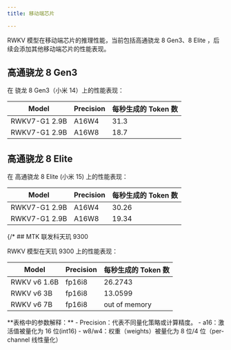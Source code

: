 ```yaml
---
title: 移动端芯片

---
```



<CallOut type="info">
RWKV 模型在移动端芯片的推理性能，当前包括高通骁龙 8 Gen3、8 Elite ，后续会添加其他移动端芯片的性能表现。
</CallOut>

## 高通骁龙 8 Gen3

在 骁龙 8 Gen3（小米 14）上的性能表现：

| Model        | Precision             | 每秒生成的 Token 数 |
| ------------ | --------------------- | ------------------- | 
| RWKV7-G1 2.9B | A16W4 | 31.3             | 
| RWKV7-G1 2.9B | A16W8 | 18.7           | 

## 高通骁龙 8 Elite

在 高通骁龙 8 Elite (小米 15) 上的性能表现：

| Model        | Precision             | 每秒生成的 Token 数 |
| ------------ | --------------------- | ------------------- | 
| RWKV7-G1 2.9B | A16W4 | 30.26             | 
| RWKV7-G1 2.9B | A16W8 | 19.34         | 

{/* ## MTK 联发科天玑 9300 

RWKV 模型在天玑 9300 上的性能表现：

| Model        | Precision | 每秒生成的 Token 数 |
| ------------ | --------- | ------------------- |
| RWKV v6 1.6B | fp16i8    | 26.2743             |
| RWKV v6 3B   | fp16i8    | 13.0599             | 3.89911，71.2206%           |
| RWKV v6 7B   | fp16i8    | out of memory       | TODO             | */}

<CallOut type="info">
**表格中的参数解释：**
- Precision：代表不同量化策略或计算精度。
  - a16：激活值被量化为 16 位(int16)
  - w8/w4：权重（weights）被量化为 8 位/4 位（per-channel 线性量化）
</CallOut>
